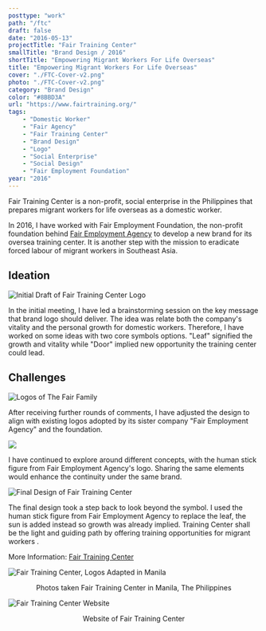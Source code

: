 ```yaml
---
posttype: "work"
path: "/ftc"
draft: false
date: "2016-05-13"
projectTitle: "Fair Training Center"
smallTitle: "Brand Design / 2016"
shortTitle: "Empowering Migrant Workers For Life Overseas"
title: "Empowering Migrant Workers For Life Overseas"
cover: "./FTC-Cover-v2.png"
photo: "./FTC-Cover-v2.png"
category: "Brand Design"
color: "#8BBD3A"
url: "https://www.fairtraining.org/"
tags: 
    - "Domestic Worker"
    - "Fair Agency"
    - "Fair Training Center"
    - "Brand Design"
    - "Logo"
    - "Social Enterprise"
    - "Social Design"
    - "Fair Employment Foundation"
year: "2016"
---
```



Fair Training Center is a non-profit, social enterprise in the Philippines that prepares migrant workers for life overseas as a domestic worker.

In 2016, I have worked with Fair Employment Foundation, the non-profit foundation behind [Fair Employment Agency](https://fairagency.org/) to develop a new brand for its oversea training center. It is another step with the mission to eradicate forced labour of migrant workers in Southeast Asia.

## Ideation 

![Initial Draft of Fair Training Center Logo](./FTC-Logo-Draft.png)

In the initial meeting, I have led a brainstorming session on the key message that brand logo should deliver. The idea was relate both the company's vitality and the personal growth for domestic workers. Therefore, I have worked on some ideas with two core symbols options. "Leaf" signified the growth and vitality while "Door" implied new opportunity the training center could lead. 

## Challenges

![Logos of The Fair Family](./logo-brand.jpg)

After receiving further rounds of comments, I have adjusted the design to align with existing logos adopted by its sister company "Fair Employment Agency" and the foundation.

![](./FTC-Logo-Draft-2.png)

I have continued to explore around different concepts, with the human stick figure from Fair Employment Agency's logo. Sharing the same elements would enhance the continuity under the same brand.

![Final Design of Fair Training Center](./FTC-Cover.png)

The final design took a step back to look beyond the symbol. I used the human stick figure from Fair Employment Agency to replace the leaf, the sun is added instead so growth was already implied. Training Center shall be the light and guiding path by offering training opportunities for migrant workers .

More Information: [Fair Training Center](https://www.fairtraining.org/)

![Fair Training Center, Logos Adapted in Manila](./ftc-ph-photo.jpg)
<center>Photos taken Fair Training Center in Manila, The Philippines</center>

![Fair Training Center Website](./ftc-web.png)
<center>Website of Fair Training Center</center>

<GridBlock>
<Data caption="Type" nodata="Freelance"/>
<Data caption="Role" nodata="Brand Design"/>
<Data caption="Year" nodata="2016"/>
<Data caption="Project Timeframe" nodata="2 months"/>
</GridBlock>    